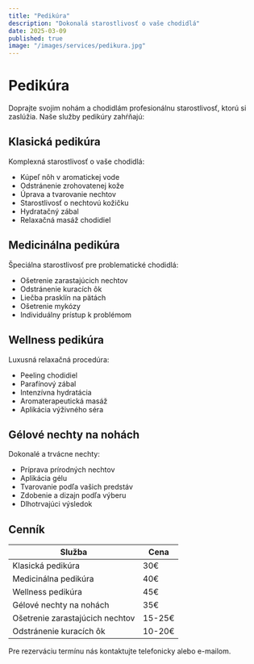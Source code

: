 ```yaml
---
title: "Pedikúra"
description: "Dokonalá starostlivosť o vaše chodidlá"
date: 2025-03-09
published: true
image: "/images/services/pedikura.jpg"
---
```


# Pedikúra

Doprajte svojim nohám a chodidlám profesionálnu starostlivosť, ktorú si zaslúžia. Naše služby pedikúry zahŕňajú:

## Klasická pedikúra

Komplexná starostlivosť o vaše chodidlá:
- Kúpeľ nôh v aromatickej vode
- Odstránenie zrohovatenej kože
- Úprava a tvarovanie nechtov
- Starostlivosť o nechtovú kožičku
- Hydratačný zábal
- Relaxačná masáž chodidiel

## Medicinálna pedikúra

Špeciálna starostlivosť pre problematické chodidlá:
- Ošetrenie zarastajúcich nechtov
- Odstránenie kuracích ôk
- Liečba prasklín na pätách
- Ošetrenie mykózy
- Individuálny prístup k problémom

## Wellness pedikúra

Luxusná relaxačná procedúra:
- Peeling chodidiel
- Parafínový zábal
- Intenzívna hydratácia
- Aromaterapeutická masáž
- Aplikácia výživného séra

## Gélové nechty na nohách

Dokonalé a trvácne nechty:
- Príprava prírodných nechtov
- Aplikácia gélu
- Tvarovanie podľa vašich predstáv
- Zdobenie a dizajn podľa výberu
- Dlhotrvajúci výsledok

## Cenník

| Služba | Cena |
|--------|------|
| Klasická pedikúra | 30€ |
| Medicinálna pedikúra | 40€ |
| Wellness pedikúra | 45€ |
| Gélové nechty na nohách | 35€ |
| Ošetrenie zarastajúcich nechtov | 15-25€ |
| Odstránenie kuracích ôk | 10-20€ |

Pre rezerváciu termínu nás kontaktujte telefonicky alebo e-mailom.
